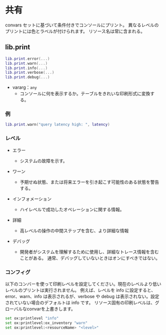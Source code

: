 
# 共有

convars セットに基づいて条件付きでコンソールにプリント。
異なるレベルのプリントには色とラベルが付けられます。
リソース名は常に含まれる。

## lib.print

```lua
lib.print.error(...)
lib.print.warn(...)
lib.print.info(...)
lib.print.verbose(...)
lib.print.debug(...)
```

* vararg：`any`
  * コンソールに何を表示するか。テーブルをきれいな印刷形式に変換する。

### 例

```lua
lib.print.warn("query latency high: ", latency)
```

### レベル

* エラー
  * システムの故障を示す。

* ワーン
  * 予期せぬ状態、または将来エラーを引き起こす可能性のある状態を警告する。

* インフォメーション
  * ハイレベルで成功したオペレーションに関する情報。

* 詳細
  * 高レベルの操作の中間ステップを含む、より詳細な情報

* デバッグ
  * 開発者がシステムを理解するために使用し、詳細なトレース情報を含むことがある。
    通常、デバッグしていないときはオンにすべきではない。

### コンフィグ

以下のコンバーを使って印刷レベルを設定してください。現在のレベルより低いレベルのプリントは実行されません。
例えば、レベルを info に設定すると、error、warn、info は表示されるが、verbose や debug は表示されない。設定されていない場合のデフォルトは info です。
リソース固有の印刷レベルは、グローバルなconvarを上書きします。

```bash
set ox:printlevel "info"
set ox:printlevel:ox_inventory "warn"
set ox:printlevel:<resourceName> "<level>"
```

